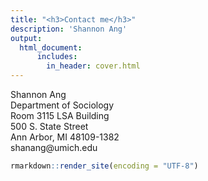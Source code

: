 ```yaml
---
title: "<h3>Contact me</h3>" 
description: 'Shannon Ang'
output:
  html_document:    
      includes:
        in_header: cover.html
---
```


<p>
Shannon Ang <br/>
Department of Sociology <br/>
Room 3115 LSA Building <br/>
500 S. State Street <br/>
Ann Arbor, MI 48109-1382 <br/>
shanang@umich.edu
</p>

```r
rmarkdown::render_site(encoding = "UTF-8")
```

